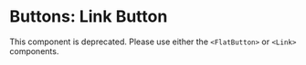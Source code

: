 

<Meta of={LinkButtonStories} />

# Buttons: Link Button

This component is deprecated. Please use either the `<FlatButton>` or `<Link>` components.
